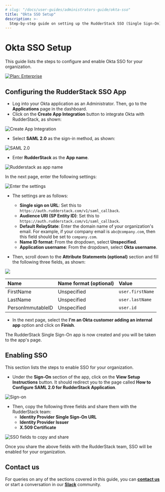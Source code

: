 ```yaml
---
# slug: "/docs/user-guides/administrators-guide/okta-sso"
title: "Okta SSO Setup"
description: >-
  Step-by-step guide on setting up the RudderStack SSO (Single Sign-On) feature with Okta.
---
```


# Okta SSO Setup

This guide lists the steps to configure and enable Okta SSO for your organization.

[![Plan: Enterprise](https://img.shields.io/static/v1?label=PLAN&message=ENTERPRISE&color=blueviolet&style=for-the-badge)](https://rudderstack.com/enterprise-quote)

## Configuring the RudderStack SSO App

- Log into your Okta application as an Administrator. Then, go to the **Applications** page in the dashboard.
- Click on the **Create App Integration** button to integrate Okta with RudderStack, as shown:

<img src="../../assets/user-guides/okta-sso-1.png" alt="Create App Integration" />

- Select **SAML 2.0** as the sign-in method, as shown:

<img src="../../assets/user-guides/okta-sso-2.png" alt="SAML 2.0" />

- Enter **RudderStack** as the **App name**.

<img src="../../assets/user-guides/okta-sso-3.png" alt="Rudderstack as app name" />

In the next page, enter the following settings:

<img src="../../assets/user-guides/okta-sso-4.png" alt="Enter the settings" />

- The settings are as follows:

  - **Single sign on URL**: Set this to `https://auth.rudderstack.com/v1/saml_callback`.
  - **Audience URI \(SP Entity ID\)**: Set this to `https://auth.rudderstack.com/v1/saml_callback`.
  - **Default RelayState**: Enter the domain name of your organization's email. For example, if your company email is `abc@company.com`, then this field should be set to `company.com`.
  - **Name ID format**: From the dropdown, select **Unspecified**.
  - **Application username**: From the dropdown, select **Okta username**.

- Then, scroll down to the **Attribute Statements \(optional\)** section and fill the following three fields, as shown:

<img src="../../assets/user-guides/okta-sso-5.png" />

| Name              | Name format \(optional\) | Value            |
| :---------------- | :----------------------- | :--------------- |
| FirstName         | Unspecified              | `user.firstName` |
| LastName          | Unspecified              | `user.lastName`  |
| PersonImmutableID | Unspecified              | `user.id`        |

- In the next page, select the **I'm an Okta customer adding an internal app** option and click on **Finish**.

The RudderStack Single Sign-On app is now created and you will be taken to the app's page.

## Enabling SSO

This section lists the steps to enable SSO for your organization.

- Under the **Sign-On** section of the app, click on the **View Setup Instructions** button. It should redirect you to the page called **How to Configure SAML 2.0 for RudderStack Application**.

<img src="../../assets/user-guides/okta-sso-6.png" alt="Sign-on" />

- Then, copy the following three fields and share them with the RudderStack team:
  - **Identity Provider Single Sign-On URL**
  - **Identity Provider Issuer**
  - **X.509 Certificate**

<img src="../../assets/user-guides/okta-sso-7.png" alt="SSO fields to copy and share" />

<div class="successBlock">

  Once you share the above fields with the RudderStack team, SSO will be enabled for your organization.
</div>

## Contact us

For queries on any of the sections covered in this guide, you can [**contact us**](mailto:%20docs@rudderstack.com) or start a conversation in our [**Slack**](https://rudderstack.com/join-rudderstack-slack-community) community.
